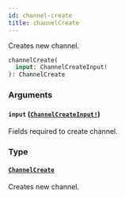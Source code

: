 ```yaml
---
id: channel-create
title: channelCreate
---
```


Creates new channel.

```graphql
channelCreate(
  input: ChannelCreateInput!
): ChannelCreate

```

### Arguments

#### `input` ([`ChannelCreateInput!`](/developer/api-reference/inputs/channel-create-input))

Fields required to create channel.

### Type

#### [`ChannelCreate`](/developer/api-reference/objects/channel-create)

Creates new channel.

